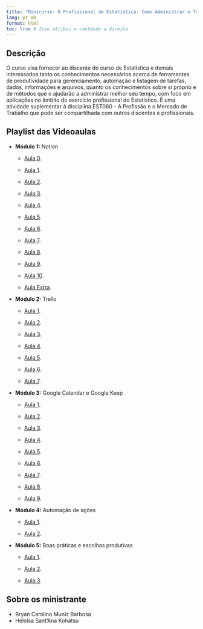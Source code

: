 ```yaml
---
title: "Minicurso: O Profissional de Estatística: Como Administrar o Tempo e Encaixar Tudo nas 24 Horas"
lang: pt-BR
format: html
toc: true # Isso atribui o contéudo a direita
---
```


## Descrição

O curso visa fornecer ao discente do curso de Estatística e demais interessados tanto os conhecimentos necessários acerca de ferramentas de produtividade para gerenciamento, automação e listagem de tarefas, dados, informações e arquivos, quanto os conhecimentos sobre si próprio e de métodos que o ajudarão a administrar melhor seu tempo, com foco em aplicações no âmbito do exercício profissional do Estatístico. É uma atividade suplementar à disciplina EST060 - A Profissão e o Mercado de Trabalho que pode ser compartilhada com outros discentes e profissionais.

## Playlist das Videoaulas

- **Módulo 1:** Notion  
  - [Aula 0](https://www.youtube.com/watch?v=AUaoJEMGDbs){target="_blank" rel="noopener noreferrer"}.
  
  - [Aula 1](https://www.youtube.com/watch?v=7HL0R0vmIjU){target="_blank" rel="noopener noreferrer"}.
  
  - [Aula 2](https://www.youtube.com/watch?v=KEr9ohRu1hc){target="_blank" rel="noopener noreferrer"}.
  
  - [Aula 3](https://www.youtube.com/watch?v=zaUYPPjp0-o){target="_blank" rel="noopener noreferrer"}.
  
  - [Aula 4](https://www.youtube.com/watch?v=-YSOlgygJ9o){target="_blank" rel="noopener noreferrer"}.
  
  - [Aula 5](https://www.youtube.com/watch?v=Nn44SXmrjeM){target="_blank" rel="noopener noreferrer"}.
  
  - [Aula 6](https://www.youtube.com/watch?v=c9UqJSfYEKQ){target="_blank" rel="noopener noreferrer"}.
  
  - [Aula 7](https://www.youtube.com/watch?v=YKM1ajpfZ1U){target="_blank" rel="noopener noreferrer"}.
  
  - [Aula 8](https://www.youtube.com/watch?v=m-f6z-T__UY){target="_blank" rel="noopener noreferrer"}.
  
  - [Aula 9](https://www.youtube.com/watch?v=fTou2ksDfeE){target="_blank" rel="noopener noreferrer"}.
  
  - [Aula 10](https://www.youtube.com/watch?v=fTou2ksDfeE){target="_blank" rel="noopener noreferrer"}.
  
  - [Aula Extra](https://www.youtube.com/watch?v=Hd-cEs8dbxg){target="_blank" rel="noopener noreferrer"}.
  
- **Módulo 2:** Trello

  - [Aula	1](https://www.youtube.com/watch?v=cL47u_tpWpU){target="_blank" rel="noopener noreferrer"}.
  
  - [Aula	2](https://www.youtube.com/watch?v=0fML759d-to){target="_blank" rel="noopener noreferrer"}.

  - [Aula	3](https://www.youtube.com/watch?v=cOl6nI6CDKo){target="_blank" rel="noopener noreferrer"}.

  - [Aula	4](https://www.youtube.com/watch?v=X1Jtvj2dKDU){target="_blank" rel="noopener noreferrer"}.

  - [Aula	5](https://www.youtube.com/watch?v=8m3xSNvXSRQ){target="_blank" rel="noopener noreferrer"}.

  - [Aula	6](https://www.youtube.com/watch?v=U8T22zyXsLA){target="_blank" rel="noopener noreferrer"}.

  - [Aula	7](https://www.youtube.com/watch?v=yYJgXVwpEkk){target="_blank" rel="noopener noreferrer"}.

- **Módulo 3:** Google Calendar e Google Keep

  - [Aula	1](https://www.youtube.com/watch?v=hjKngd7vqkg){target="_blank" rel="noopener noreferrer"}.
  
  - [Aula	2](https://www.youtube.com/watch?v=hNlj9gZgP5o){target="_blank" rel="noopener noreferrer"}.
  
  - [Aula	3](https://www.youtube.com/watch?v=cgkcp-9XIIM){target="_blank" rel="noopener noreferrer"}.
  
  - [Aula	4](https://www.youtube.com/watch?v=MYSsFtJbZjg){target="_blank" rel="noopener noreferrer"}.
  
  - [Aula	5](https://www.youtube.com/watch?v=AndXlYRPL9U){target="_blank" rel="noopener noreferrer"}.
  
  - [Aula	6](https://www.youtube.com/watch?v=sPQfYQIwonA){target="_blank" rel="noopener noreferrer"}.
  
  - [Aula	7](https://www.youtube.com/watch?v=n8VxwbX68fU){target="_blank" rel="noopener noreferrer"}.
  
  - [Aula	8](https://www.youtube.com/watch?v=R0jrLJTGUHA){target="_blank" rel="noopener noreferrer"}.
  
  - [Aula	9](https://www.youtube.com/watch?v=APEt1HBVuq4){target="_blank" rel="noopener noreferrer"}.

- **Módulo 4:** Automação de ações  

  - [Aula	1](https://www.youtube.com/watch?v=A_8D3HfwSmM){target="_blank" rel="noopener noreferrer"}.
  
  - [Aula	2](https://www.youtube.com/watch?v=t56ucwjLNSw){target="_blank" rel="noopener noreferrer"}.

- **Módulo 5:** Boas práticas e escolhas produtivas  

  - [Aula	1](https://www.youtube.com/watch?v=5mGdjTpqZHI){target="_blank" rel="noopener noreferrer"}.
  
  - [Aula	2](https://www.youtube.com/watch?v=WzspAsMc06s){target="_blank" rel="noopener noreferrer"}.
  
  - [Aula	3](https://www.youtube.com/watch?v=_lP0lTangvs){target="_blank" rel="noopener noreferrer"}.


## Sobre os ministrante

- Bryan Carolino Muniz Barbosa  
- Heloísa Sant'Ana Kohatsu